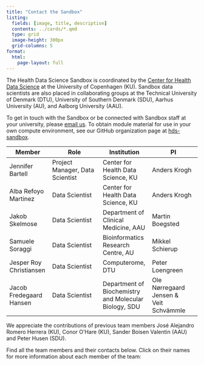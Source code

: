 ```yaml
---
title: "Contact the Sandbox"
listing:
  fields: [image, title, description]
  contents: ../cards/*.qmd
  type: grid
  image-height: 300px
  grid-columns: 5
format:
  html:
    page-layout: full
---
```


The Health Data Science Sandbox is coordinated by the [Center for Health Data Science](https://heads.ku.dk/)
at the University of Copenhagen (KU). Sandbox data scientists are also placed in collaborating groups at
the Technical University of Denmark (DTU), University of Southern Denmark (SDU), Aarhus University (AU),
and Aalborg University (AAU).

To get in touch with the Sandbox or be connected with Sandbox staff at your university,
please [email us](mailto:nhds_sandbox@sund.ku.dk). To obtain module material for use in your
own compute environment, see our GitHub organization page
at [hds-sandbox](https://github.com/hds-sandbox/).

| Member                        | Role                                | Institution                        | PI                                 |
|-------------------------------|-------------------------------------|------------------------------------|------------------------------------|
| Jennifer Bartell              | Project Manager, Data Scientist | Center for Health Data Science, KU |Anders Krogh                        |
| Alba Refoyo Martinez          | Data Scientist                      | Center for Health Data Science, KU |Anders Krogh                        |
| Jakob Skelmose                | Data Scientist                      | Department of Clinical Medicine, AAU|Martin Boegsted                    |
| Samuele Soraggi               | Data Scientist                      | Bioinformatics Research Centre, AU |Mikkel Schierup                     |
| Jesper Roy Christiansen       | Data Scientist                      | Computerome, DTU                   |Peter Loengreen                     |
| Jacob Fredegaard Hansen       | Data Scientist                      | Department of Biochemistry and Molecular Biology, SDU|Ole Nørregaard Jensen & <br> Veit Schvämmle|

<style>
table {
  font-size: 16px; /* Set the desired font size here */
}
</style>



We appreciate the contributions of previous team members José Alejandro Romero Herrera (KU), Conor O'Hare (KU), Sander Boisen Valentin (AAU) and Peter Husen (SDU).


Find all the team members and their contacts below. Click on their names for more information about each member of the team: